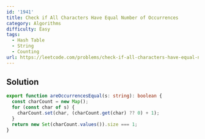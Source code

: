 ```yaml
---
id: '1941'
title: Check if All Characters Have Equal Number of Occurrences
category: Algorithms
difficulty: Easy
tags:
  - Hash Table
  - String
  - Counting
url: https://leetcode.com/problems/check-if-all-characters-have-equal-number-of-occurrences
---
```


## Solution

```typescript showLineNumbers
export function areOccurrencesEqual(s: string): boolean {
  const charCount = new Map();
  for (const char of s) {
    charCount.set(char, (charCount.get(char) ?? 0) + 1);
  }
  return new Set(charCount.values()).size === 1;
}
```
